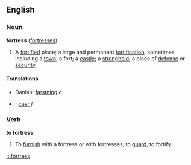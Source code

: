 ==English==
===Noun===
'''fortress''' ([[fortresses]])

#A [[fortified]] place; a large and permanent [[fortification]], sometimes including a [[town]]; a fort; a [[castle]]; a [[stronghold]]; a place of [[defense]] or [[security]].

====Translations====
*Danish: [[fæstning]] ''c''
*{{cy}}: [[caer]] ''f''

===Verb===
'''to fortress'''

#To [[furnish]] with a fortress or with fortresses; to [[guard]]; to fortify.

[[it:fortress]]